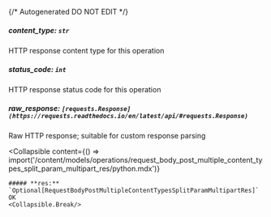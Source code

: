 {/* Autogenerated DO NOT EDIT  */}

##### **content_type:** `str`
HTTP response content type for this operation

##### **status_code:** `int`
HTTP response status code for this operation

##### **raw_response:** `[requests.Response](https://requests.readthedocs.io/en/latest/api/#requests.Response)`
Raw HTTP response; suitable for custom response parsing

<Collapsible
    content={() => import('/content/models/operations/request_body_post_multiple_content_types_split_param_multipart_res/python.mdx')}
>
    ##### **res:** `Optional[RequestBodyPostMultipleContentTypesSplitParamMultipartRes]`
    OK
    <Collapsible.Break/>
</Collapsible>


